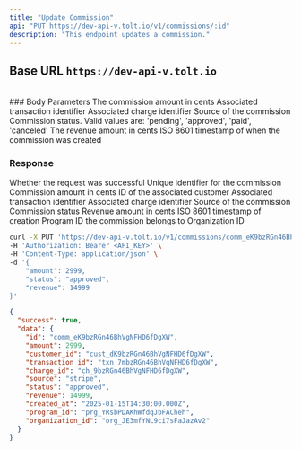 ```yaml
---
title: "Update Commission"
api: "PUT https://dev-api-v.tolt.io/v1/commissions/:id"
description: "This endpoint updates a commission."
---
```


## Base URL `https://dev-api-v.tolt.io`

<br />
### Body Parameters

<ParamField body="amount" type="number - optional">
  The commission amount in cents
</ParamField>

<ParamField body="transaction_id" type="string - optional">
  Associated transaction identifier
</ParamField>

<ParamField body="charge_id" type="string - optional">
  Associated charge identifier
</ParamField>

<ParamField body="source" type="string - optional">
  Source of the commission
</ParamField>

<ParamField body="status" type="string - optional">
  Commission status. Valid values are: 'pending', 'approved', 'paid', 'canceled'
</ParamField>

<ParamField body="revenue" type="number - optional">
  The revenue amount in cents
</ParamField>

<ParamField body="created_at" type="string - optional">
  ISO 8601 timestamp of when the commission was created
</ParamField>

### Response

<ResponseField name="success" type="boolean">
  Whether the request was successful
</ResponseField>

<ResponseField name="data" type="object">
  <Expandable title="properties" defaultOpen={true}>
    <ResponseField name="id" type="string">
      Unique identifier for the commission
    </ResponseField>
    <ResponseField name="amount" type="number">
      Commission amount in cents
    </ResponseField>
    <ResponseField name="customer_id" type="string">
      ID of the associated customer
    </ResponseField>
    <ResponseField name="transaction_id" type="string">
      Associated transaction identifier
    </ResponseField>
    <ResponseField name="charge_id" type="string">
      Associated charge identifier
    </ResponseField>
    <ResponseField name="source" type="string">
      Source of the commission
    </ResponseField>
    <ResponseField name="status" type="string">
      Commission status
    </ResponseField>
    <ResponseField name="revenue" type="number">
      Revenue amount in cents
    </ResponseField>
    <ResponseField name="created_at" type="string">
      ISO 8601 timestamp of creation
    </ResponseField>
    <ResponseField name="program_id" type="string">
      Program ID the commission belongs to
    </ResponseField>
    <ResponseField name="organization_id" type="string">
      Organization ID
    </ResponseField>
  </Expandable>
</ResponseField>

<RequestExample>

```bash cURL
curl -X PUT 'https://dev-api-v.tolt.io/v1/commissions/comm_eK9bzRGn46BhVgNFHD6fDgXW' \
-H 'Authorization: Bearer <API_KEY>' \
-H 'Content-Type: application/json' \
-d '{
    "amount": 2999,
    "status": "approved",
    "revenue": 14999
}'
```

</RequestExample>

<ResponseExample>

```json Response
{
  "success": true,
  "data": {
    "id": "comm_eK9bzRGn46BhVgNFHD6fDgXW",
    "amount": 2999,
    "customer_id": "cust_dK9bzRGn46BhVgNFHD6fDgXW",
    "transaction_id": "txn_7mbzRGn46BhVgNFHD6fDgXW",
    "charge_id": "ch_9bzRGn46BhVgNFHD6fDgXW",
    "source": "stripe",
    "status": "approved",
    "revenue": 14999,
    "created_at": "2025-01-15T14:30:00.000Z",
    "program_id": "prg_YRsbPDAKhWfdqJbFACheh",
    "organization_id": "org_JE3mfYNL9ci7sFaJazAv2"
  }
}
```

</ResponseExample>
